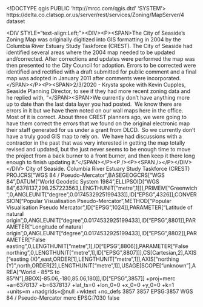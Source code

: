 <!DOCTYPE qgis PUBLIC 'http://mrcc.com/qgis.dtd' 'SYSTEM'>
<qgis version="3.20.0-Odense">
  <identifier>https://delta.co.clatsop.or.us/server/rest/services/Zoning/MapServer/4</identifier>
  <parentidentifier></parentidentifier>
  <language></language>
  <type>dataset</type>
  <title>Zoning, Seaside</title>
  <abstract>&lt;DIV STYLE="text-align:Left;">&lt;DIV>&lt;P>&lt;SPAN>The City of Seaside's Zoning Map was originally digitized into GIS formatting in 2004 by the Columbia River Estuary Study Taskforce (CREST). The City of Seaside had identified several areas where the 2004 map needed to be updated and/corrected. After corrections and updates were performed the map was then presented to the City Council for adoption. Errors to be corrected were identified and rectified with a draft submitted for public comment and a final map was adopted in January 2011 after comments were incorporated. &lt;/SPAN>&lt;/P>&lt;P>&lt;SPAN>2/3/2020 - Krysta spoke with Kevin Cupples, Seaside Planning Director, to see if they had more recent zoning data and he replied with, "&lt;/SPAN>&lt;SPAN>We currently don’t have anything more up to date than the last data layer you had posted.  We know there are errors in it but we have them noted on our wall maps here in the office.  Most of it is correct. About three CREST planners ago, we were going to have them correct the errors that we found on the original electronic map their staff generated for us under a grant from DLCD.  So we currently don’t have a truly good GIS map to rely on.  We have had discussions with a contractor in the past that was very interested in getting the map totally revised and updated, but the just never seems to be enough time to move the project from a back burner to a front burner, and then keep it there long enough to finish updating it."&lt;/SPAN>&lt;/P>&lt;P />&lt;P>&lt;SPAN />&lt;/P>&lt;/DIV>&lt;/DIV></abstract>
  <links>
    <link url="https://delta.co.clatsop.or.us/server/rest/services/Zoning/MapServer/4" mimeType="" size="" name="Source" type="WWW:LINK" format="" description=""/>
  </links>
  <fees></fees>
  <rights>City of Seaside. Columbia River Estuary Study Taskforce (CREST)</rights>
  <encoding></encoding>
  <crs>
    <spatialrefsys>
      <wkt>PROJCRS["WGS 84 / Pseudo-Mercator",BASEGEOGCRS["WGS 84",DATUM["World Geodetic System 1984",ELLIPSOID["WGS 84",6378137,298.257223563,LENGTHUNIT["metre",1]]],PRIMEM["Greenwich",0,ANGLEUNIT["degree",0.0174532925199433]],ID["EPSG",4326]],CONVERSION["Popular Visualisation Pseudo-Mercator",METHOD["Popular Visualisation Pseudo Mercator",ID["EPSG",1024]],PARAMETER["Latitude of natural origin",0,ANGLEUNIT["degree",0.0174532925199433],ID["EPSG",8801]],PARAMETER["Longitude of natural origin",0,ANGLEUNIT["degree",0.0174532925199433],ID["EPSG",8802]],PARAMETER["False easting",0,LENGTHUNIT["metre",1],ID["EPSG",8806]],PARAMETER["False northing",0,LENGTHUNIT["metre",1],ID["EPSG",8807]]],CS[Cartesian,2],AXIS["easting (X)",east,ORDER[1],LENGTHUNIT["metre",1]],AXIS["northing (Y)",north,ORDER[2],LENGTHUNIT["metre",1]],USAGE[SCOPE["unknown"],AREA["World - 85°S to 85°N"],BBOX[-85.06,-180,85.06,180]],ID["EPSG",3857]]</wkt>
      <proj4>+proj=merc +a=6378137 +b=6378137 +lat_ts=0 +lon_0=0 +x_0=0 +y_0=0 +k=1 +units=m +nadgrids=@null +wktext +no_defs</proj4>
      <srsid>3857</srsid>
      <srid>3857</srid>
      <authid>EPSG:3857</authid>
      <description>WGS 84 / Pseudo-Mercator</description>
      <projectionacronym>merc</projectionacronym>
      <ellipsoidacronym>EPSG:7030</ellipsoidacronym>
      <geographicflag>false</geographicflag>
    </spatialrefsys>
  </crs>
  <extent>
    <spatial maxy="5783461.68518273904919624" crs="EPSG:3857" minz="0" minx="-13799085.69466287828981876" miny="5771792.22551485523581505" maxz="0" dimensions="2" maxx="-13791457.58561873994767666"/>
  </extent>
</qgis>
